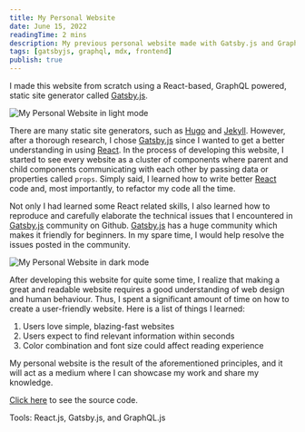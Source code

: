 ```yaml
---
title: My Personal Website
date: June 15, 2022
readingTime: 2 mins
description: My previous personal website made with Gatsby.js and GraphQL
tags: [gatsbyjs, graphql, mdx, frontend]
publish: true
---
```


I made this website from scratch using a React-based, GraphQL powered, static site generator called [Gatsby.js](https://www.gatsbyjs.com).

![My Personal Website in light mode](/images/portfolios/personal-website/light-mode.png)

There are many static site generators, such as [Hugo](https://gohugo.io/) and [Jekyll](https://jekyllrb.com/).
However, after a thorough research, I chose [Gatsby.js](https://www.gatsbyjs.com) since I wanted to get a better understanding in using [React](https://reactjs.org/).
In the process of developing this website, I started to see every website as a cluster of components where parent and child components communicating with each other by passing data or properties called `props`.
Simply said, I learned how to write better [React](https://reactjs.org/) code and, most importantly, to refactor my code all the time.

Not only I had learned some React related skills, I also learned how to reproduce and carefully elaborate the technical issues that I encountered in [Gatsby.js](https://www.gatsbyjs.com) community on Github.
[Gatsby.js](https://www.gatsbyjs.com) has a huge community which makes it friendly for beginners. In my spare time, I would help resolve the issues posted in the community.

![My Personal Website in dark mode](/images/portfolios/personal-website/dark-mode.png)

After developing this website for quite some time, I realize that making a great and readable website requires a good understanding of web design and human behaviour.
Thus, I spent a significant amount of time on how to create a user-friendly website. Here is a list of things I learned:

1. Users love simple, blazing-fast websites
2. Users expect to find relevant information within seconds
3. Color combination and font size could affect reading experience

My personal website is the result of the aforementioned principles, and it will act as a medium where I can showcase my work and share my knowledge.

[Click here](https://github.com/nathansetyawan96/bsraya.com) to see the source code.

Tools: React.js, Gatsby.js, and GraphQL.js
